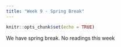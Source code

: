 ```yaml
---
title: "Week 9 - Spring Break"
---
```


```r
knitr::opts_chunk$set(echo = TRUE)
```

We have spring break. No readings this week
